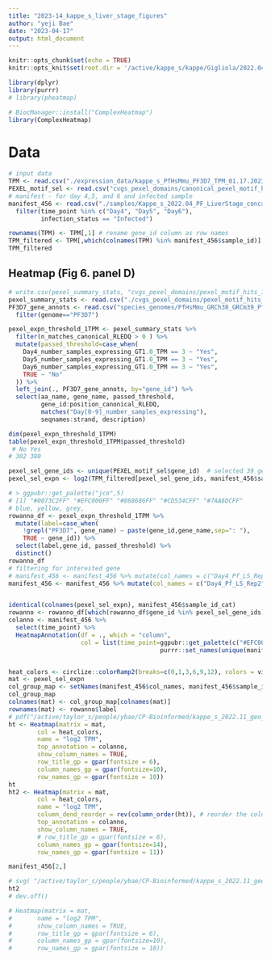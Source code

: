 ```yaml
---
title: "2023-14_kappe_s_liver_stage_figures"
author: "yeji Bae"
date: "2023-04-17"
output: html_document
---
```


```r
knitr::opts_chunk$set(echo = TRUE)
knitr::opts_knit$set(root.dir = '/active/kappe_s/kappe/Gigliola/2022.04_jsmi26_PF_LiverStage//')
```

```r
library(dplyr)
library(purrr)
# library(pheatmap)

# BiocManager::install("ComplexHeatmap")
library(ComplexHeatmap)
```

# Data
```r
# input data 
TPM <- read.csv("./expression_data/kappe_s_PfHsMmu_PF3D7_TPM_01.17.2023.csv") # 63 samples  5720 genes
PEXEL_motif_sel <- read.csv("cvgs_pexel_domains/canonical_pexel_motif_hits_150aa_signalP_hits_100aa_expression_TPM.csv") #39 genes 
# manifest - for day 4,5, and 6 and infected sample 
manifest_456 <- read.csv("./samples/Kappe_s_2022.04_PF_LiverStage_concat_sample_manifest.csv") %>% 
  filter(time_point %in% c("Day4", "Day5", "Day6"),
         infection_status == "Infected")

rownames(TPM) <- TPM[,1] # rename gene_id column as row names 
TPM_filtered <- TPM[,which(colnames(TPM) %in% manifest_456$sample_id)]
TPM_filtered
```

## Heatmap (Fig 6. panel D)
```r
# write.csv(pexel_summary_stats, "cvgs_pexel_domains/pexel_motif_hits_150aa_expression_TPM.csv", row.names = FALSE)
pexel_summary_stats <- read.csv("./cvgs_pexel_domains/pexel_motif_hits_150aa_expression_TPM.csv")
PF3D7_gene_annots <- read.csv("species_genomes/PfHsMmu_GRCh38_GRCm39_Pf3D7v58_genes_annots.csv") %>% 
  filter(genome=="PF3D7")

pexel_expn_threshold_1TPM <- pexel_summary_stats %>% 
  filter(n_matches_canonical_RLEDQ > 0 ) %>% 
  mutate(passed_threshold=case_when(
    Day4_number_samples_expressing_GT1.0_TPM == 3 ~ "Yes",
    Day5_number_samples_expressing_GT1.0_TPM == 3 ~ "Yes",
    Day6_number_samples_expressing_GT1.0_TPM == 3 ~ "Yes",
    TRUE ~ "No"
  )) %>% 
  left_join(., PF3D7_gene_annots, by="gene_id") %>% 
  select(aa_name, gene_name, passed_threshold, 
         gene_id:position_canonical_RLEDQ,
         matches("Day[0-9]_number_samples_expressing"),
         seqnames:strand, description) 

dim(pexel_expn_threshold_1TPM)
table(pexel_expn_threshold_1TPM$passed_threshold)
 # No Yes 
# 302 380 
```

```r
pexel_sel_gene_ids <- unique(PEXEL_motif_sel$gene_id)  # selected 39 gene ids 
pexel_sel_expn <- log2(TPM_filtered[pexel_sel_gene_ids, manifest_456$sample_id_cat] + 1) # expression counts(39x7)

# > ggpubr::get_palette("jco",5)
# [1] "#0073C2FF" "#EFC000FF" "#868686FF" "#CD534CFF" "#7AA6DCFF"
# blue, yellow, grey, 
rowanno_df <- pexel_expn_threshold_1TPM %>% 
  mutate(label=case_when(
    !grepl("PF3D7", gene_name) ~ paste(gene_id,gene_name,sep=": "), 
    TRUE ~ gene_id)) %>% 
  select(label,gene_id, passed_threshold) %>% 
  distinct()
rowanno_df
# filtering for interested gene
# manifest_456 <- manifest_456 %>% mutate(col_names = c("Day4_Pf_LS_Rep1","Day4_Pf_LS_Rep2", "Day4_Pf_LS_Rep3",  "Day5_Pf_LS_Rep1","Day5_Pf_LS_Rep2","Day5_Pf_LS_Rep3",  "Day6_Pf_LS_Rep1","Day6_Pf_LS_Rep2","Day6_Pf_LS_Rep3"))
manifest_456 <- manifest_456 %>% mutate(col_names = c("Day4_Pf_LS_Rep2","Day4_Pf_LS_Rep3", "Day4_Pf_LS_Rep1",  "Day5_Pf_LS_Rep1","Day5_Pf_LS_Rep3","Day5_Pf_LS_Rep2",  "Day6_Pf_LS_Rep3","Day6_Pf_LS_Rep2","Day6_Pf_LS_Rep1"))


identical(colnames(pexel_sel_expn), manifest_456$sample_id_cat)
rowanno <- rowanno_df[which(rowanno_df$gene_id %in% pexel_sel_gene_ids),]
colanno <- manifest_456 %>%
  select(time_point) %>%
  HeatmapAnnotation(df = ., which = "column",
                    col = list(time_point=ggpubr::get_palette(c("#EFC000FF", "#868686FF", "#CD534CFF"), 3) %>% 
                                          purrr::set_names(unique(manifest_456$time_point))))


heat_colors <- circlize::colorRamp2(breaks=c(0,1,3,6,9,12), colors = viridis::turbo(6))
mat <- pexel_sel_expn
col_group_map <- setNames(manifest_456$col_names, manifest_456$sample_id_cat) # 2023.05.30 manifest_456$analysis_group to $col_names
col_group_map
colnames(mat) <- col_group_map[colnames(mat)]
rownames(mat) <- rowanno$label
# pdf("/active/taylor_s/people/ybae/CP-Bioinformed/kappe_s_2022.11_geo_upload/heatmap_v1.pdf", height = 10, width = 12)
ht <- Heatmap(matrix = mat, 
        col = heat_colors,
        name = "log2 TPM",
        top_annotation = colanno,
        show_column_names = TRUE,
        row_title_gp = gpar(fontsize = 6),
        column_names_gp = gpar(fontsize=10),
        row_names_gp = gpar(fontsize = 10))
ht
ht2 <- Heatmap(matrix = mat, 
        col = heat_colors,
        name = "log2 TPM",
        column_dend_reorder = rev(column_order(ht)), # reorder the colnames if you do column_reorder(), it will remove your cluster dend from the plot 
        top_annotation = colanno,
        show_column_names = TRUE,
        # row_title_gp = gpar(fontsize = 6),
        column_names_gp = gpar(fontsize=14),
        row_names_gp = gpar(fontsize = 11))

manifest_456[2,]

```

```r
# svg( "/active/taylor_s/people/ybae/CP-Bioinformed/kappe_s_2022.11_geo_upload/heatmap_v3.svg", height = 10, width = 12)
ht2
# dev.off()

# Heatmap(matrix = mat, 
#       name = "log2 TPM",
#       show_column_names = TRUE,
#       row_title_gp = gpar(fontsize = 6),
#       column_names_gp = gpar(fontsize=10),
#       row_names_gp = gpar(fontsize = 10))
```